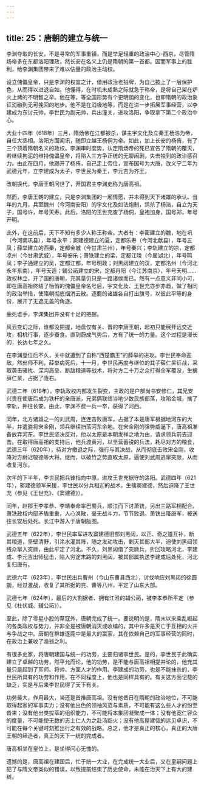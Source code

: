 ```yaml
---
---
---
```

title: 25：唐朝的建立与统一
---



李渊夺取的长安，不是寻常的军事重镇，而是举足轻重的政治中心-西京，尽管隋炀帝多在东都洛阳理政，然长安在名义上仍是隋朝的第一首都。因而军事上的胜利，给李渊集团带来了难以估量的政治主动权。

设立傀儡皇帝，只是李渊的权宜之计，借用政治老招牌，为自己披上了一层保护色，从而得以进退自如。他懂得，在时机未成熟之际就急于称帝，是将自己架在炉火上烤的不明智之举。他在等，等全国形势有个更明朗的变化，也即隋朝的政治象征消融到无可挽回的地步。他不是在消极地等，而是在进一步拓展军事经营，以李建成为东讨元帅，李世民为副元帅，兵出潼关，进攻洛阳，争取拿下第二个政治中心。

大业十四年（618年）三月，隋炀帝在江都被杀，谋主宇文化及立秦王杨浩为帝，自任大丞相。洛阳方面闻讯，随即立越王杨侗为帝。如此，加上长安的杨侑，有了三个顶着隋朝名义的政权。李渊审时度势，认定隋炀帝的死已宣告了隋朝的覆灭，若继续拘泥的维持傀儡皇帝，将陷入三方争正统的无聊闹剧，失去独到的政治感召力。由此在四月，他踢开了杨侑，自己走上帝位，宣布国号为大唐，改义宁二年为武德元年，立李建成为太子，李世民为秦王，李元吉为齐王。

改朝换代，李唐王朝问世了，开国君主李渊史称为唐高祖。

然而，李唐王朝的建立，只是李渊集团的一厢情愿，并未得到天下诸雄的承认。当年的九月，兵至魏州（今河南安阳）的宇文化及如法炮制，鸩杀了杨浩，自立为天子，国号许，年号天寿。此后，洛阳的王世充废了杨侗，皇袍加身，国号郑，年号开明。

此外，在这前后，天下不知有多少人称王称帝。大者有：李密建立的魏，地在巩（今河南巩县），年号永平；窦建德建立的夏，定都乐寿（今河北献县），年号五凤；薛举建立的西秦，定都金城（今甘肃兰州），年号秦兴；李轨建立的凉，定都凉州（今甘肃武威），年号安乐；萧铣建立的梁，定都江陵（今属湖北），年号鸣凤；李子通建立的吴，定都江都，年号明政；刘黑闼建立的汉，定都洺州（今河北永年东南），年号天造；辅公祏建立的宋，定都丹阳（今江苏南京），年号天明……政权林立，开了国的唐朝，充其量仍只是一路诸侯而已。然有一点意义非同小可，即在唐高祖终结了杨侑的傀儡皇帝名号后，宇文化及、王世充亦步亦趋，做了相同的政治举措，使隋朝彻底烟消云散。逐鹿的诸雄各自打出旗号，以彼此平等的身份，展开了无遮无盖的角逐。

鹿死谁手，李渊集团并没有十足的把握。

风云变幻之际，谁都没把握，地盘仅有关、晋的李唐王朝，起初只能展开远交近攻，相机行事，逐步蚕食。直到蔚成气势后，方有了统一的力量。这个过程是漫长的，长达七年之久。

在李渊登位后不久，关中就遭到了自称“西楚霸王”的薛举的进攻。李世民奉命迎敌，然出师不利。薛举病死后，十一月，李世民再度与继位的其子薛仁杲征战，采取袭击骚扰、深沟高垒、断敌粮道等战术，将对方二十万之众打得全军覆没，生擒薛仁杲，占据了陇右。

武德二年（619年），李轨政权内部发生裂变，主政的是户部尚书安修仁，其兄安兴贵在使唐后成为铁杆的亲唐派，兄弟俩联络当地少数民族部落，攻陷金城，擒了李轨，押往长安。由此，李渊不费一兵一卒，获得了河西。

同年，北方诸雄之一的刘武周，连连击败唐军，占据了本是唐军根据地河东的大半，并遣骁将宋金刚，领兵继续扫荡河东余地。在宋金刚的强势威逼下，唐高祖准备放弃河东。李世民坚决反对，他以太原是本朝发祥之地为由，请求领兵前去迎击。在取得唐高祖的支持后，他兵渡黄河，以坚营蓄锐的兵法，耗尽对方的粮食，武德三年（620年），待对方撤退之际，强行与其决战，从而彻底击败宋金刚，收降对方尉迟敬德等大将。继而，以破竹之势直取太原，逼使刘武周逃窜突厥，从而收复河东。

次年的下半年，李世民把兵锋指向中原，进攻王世充据守的洛阳。武德四年（621年），窦建德领军来援，李世民以分兵相迎的战术，生擒窦建德，然后迫降了王世充（参见《王世充》、《窦建德》）。

同年，赵郡王李孝恭、李靖奉命率巴蜀兵，顺江而下讨萧铣，另出三路军相配合。萧铣政权内部矛盾重重，人心涣散，毫无战斗力，节节败退。萧铣出降唐军，被送往长安后处死。长江中游入于唐朝版图。

武德五年（622年），李世民率军进攻窦建德旧部刘黑闼，以正、奇之道互补，断其粮道，坚壁清野，引洺水灌其阵，随之发动攻击，剿灭其部大半，迫使刘黑闼领残众窜入突厥，由此平定了河北。不久，刘黑闼借了突厥兵，折回攻略河北，李建成、李元吉出师猛击，陷入穷途末路的刘黑闼，被其部属执送李建成后处死，河北复归唐有。

武德六年（623年），李世民出兵曹州（今山东曹县西北），讨伐响应刘黑闼的徐圆朗，经过激战，收复了其所据的兖、曹等八州，平定了山东大部。

武德七年（624年），最后的大割据者、拥有江淮的辅公祏，被李孝恭所平定（参见《杜伏威、辅公祏》）。

至此，除了零星小股的草寇外，唐朝完成了统一。要说明的是，隋末以来乘乱崛起的各类政权与势力，并非全是被唐朝消灭或收编的，其中许多是灭亡于互相的火并与争战之中。唐朝在群雄逐鹿中是最大的赢家，其在依赖自己的军事经营的同时，在政治上兼收了渔翁之利。

有很多史家，将唐朝建国与统一的功劳，主要归诸李世民。是的，李世民于此确实建立了卓越的功劳，然平允而论，他的功劳，是不能与唐高祖相提并论的，他充其量只是起到了军师、将帅、方面人才的作用。李建成的功劳，也是不能抹杀的，李世民所具有的功劳和作用，在不同程度上，他也是同样具有的。有关这方面记载的缺乏，实是与后来李世民得了天下有关。

功劳最大，作用最大，当还是首推唐高祖。没有他昔日在隋朝的政治地位，不可能取得起家的军事实力；没有他出色的领袖风范与素质，不可能有这么些人才的纷至沓来；没有他出类拔萃的组织能力，不可能将本集团凝聚成一体；没有他宽仁容众的度量，不可能使无数的志士仁人为之赴汤蹈火；没有他高屋建瓴的远见卓识，不可能在每个关键时刻推出行之有效的战略。总之，他才是真正的核心，真正的大唐王朝的缔造者，真正的天下一统的完成者。

唐高祖坐在皇位上，是坐得问心无愧的。

遗憾的是，唐高祖在建国后，忙于统一大业，在完成统一大业后，又在皇嗣问题上犯了与隋文帝类似的错误，以致提前结束了历史使命，未能在治天下上有大的建树。